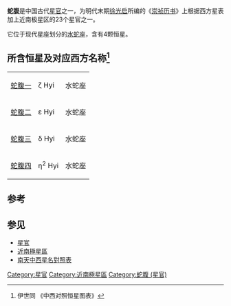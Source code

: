 '''蛇腹'''是中国古代[[星官|星官]]之一，为明代末期[[徐光启|徐光启]]所编的《[[崇祯历书|崇祯历书]]》上根据西方星表加上近南极星区的23个星官之一。

它位于现代星座划分的[[水蛇座|水蛇座]]，含有4颗恒星。

==所含恒星及对应西方名称<ref>伊世同 《中西对照恒星图表》</ref>==

{| class="wikitable" align="center" style="text-align:center; width:60%"
|-
| [[蛇腹一|蛇腹一]] || ζ Hyi || 水蛇座
|-
| [[蛇腹二|蛇腹二]] || ε Hyi || 水蛇座
|-
| [[蛇腹三|蛇腹三]] || δ Hyi || 水蛇座
|-
| [[蛇腹四|蛇腹四]] || η<sup>2</sup> Hyi || 水蛇座
|}

==参考==
{{reflist}}

==参见==
*[[星官|星官]]
*[[近南極星區|近南極星區]]
*[[南天中西星名對照表|南天中西星名對照表]]

{{中国古代星官-南天}}

{{小作品}}

[[Category:星官|Category:星官]]
[[Category:近南極星區|Category:近南極星區]]
[[Category:蛇腹_(星官)|Category:蛇腹 (星官)]]